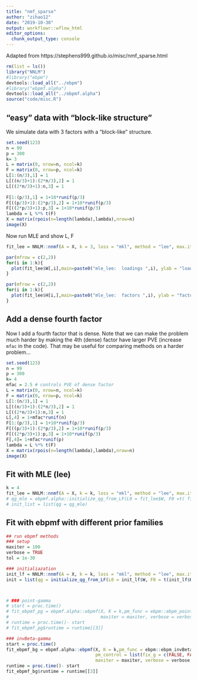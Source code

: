 ```yaml
---
title: "nmf_sparse"
author: "zihao12"
date: "2019-10-30"
output: workflowr::wflow_html
editor_options:
  chunk_output_type: console
---
```


Adapted from https://stephens999.github.io/misc/nmf_sparse.html



```r
rm(list = ls())
library("NNLM")
#library("ebpm")
devtools::load_all("../ebpm")
#library("ebpmf.alpha")
devtools::load_all("../ebpmf.alpha")
source("code/misc.R")
```



## "easy" data with "block-like structure" 
We simulate data with 3 factors with a "block-like" structure.
```r
set.seed(123)
n = 99
p = 300
k= 3
L = matrix(0, nrow=n, ncol=k)
F = matrix(0, nrow=p, ncol=k)
L[1:(n/3),1] = 1
L[((n/3)+1):(2*n/3),2] = 1
L[((2*n/3)+1):n,3] = 1
  
F[1:(p/3),1] = 1+10*runif(p/3)
F[((p/3)+1):(2*p/3),2] = 1+10*runif(p/3)
F[((2*p/3)+1):p,3] = 1+10*runif(p/3)
lambda = L %*% t(F)
X = matrix(rpois(n=length(lambda),lambda),nrow=n)
image(X)
```

Now run MLE and show L, F
```r
fit_lee = NNLM::nnmf(A = X, k = 3, loss = "mkl", method = "lee", max.iter = 10000)

par(mfrow = c(2,2))
for(i in 1:k){
  plot(fit_lee$W[,i],main=paste0("mle_lee:  loadings ",i), ylab = "loading")
}

par(mfrow = c(2,2))
for(i in 1:k){
  plot(fit_lee$H[i,],main=paste0("mle_lee:  factors ",i), ylab = "factor")
}
```




## Add a dense fourth factor
Now I add a fourth factor that is dense.
Note that we can make the problem much harder
by making the 4th (dense) factor have larger PVE (increase `mfac` in the code).
That may be useful for comparing methods on a harder problem...
```r
set.seed(123)
n = 99
p = 300
k= 4
mfac = 2.5 # controls PVE of dense factor
L = matrix(0, nrow=n, ncol=k)
F = matrix(0, nrow=p, ncol=k)
L[1:(n/3),1] = 1
L[((n/3)+1):(2*n/3),2] = 1
L[((2*n/3)+1):n,3] = 1
L[,4] = 1+mfac*runif(n)
F[1:(p/3),1] = 1+10*runif(p/3)
F[((p/3)+1):(2*p/3),2] = 1+10*runif(p/3)
F[((2*p/3)+1):p,3] = 1+10*runif(p/3)
F[,4]= 1+mfac*runif(p)
lambda = L %*% t(F)
X = matrix(rpois(n=length(lambda),lambda),nrow=n)
image(X)
```



## Fit with  MLE (lee) 
```r
k = 4
fit_lee = NNLM::nnmf(A = X, k = k, loss = "mkl", method = "lee", max.iter = 1000, verbose = FALSE)
# qg_mle = ebpmf.alpha::initialize_qg_from_LF(L0 = fit_lee$W, F0 =t( fit_lee$H))
# init_list = list(qg = qg_mle)
```

## Fit with  ebpmf with different prior families 
```r
## run ebpmf methods
### setup
maxiter = 100
verbose = TRUE
tol = 1e-30

### initialiazation
init_lf = NNLM::nnmf(A = X, k = k, loss = "mkl", method = "lee", max.iter = 10, verbose = FALSE)
init = list(qg = initialize_qg_from_LF(L0 = init_lf$W, F0 = t(init_lf$H)))



# ### point-gamma
# start = proc.time()
# fit_ebpmf_pg = ebpmf.alpha::ebpmf(X, K = k,pm_func = ebpm::ebpm_point_gamma, init = init,
#                                   maxiter = maxiter, verbose = verbose, tol = tol)
# runtime = proc.time()- start
# fit_ebpmf_pg$runtime = runtime[[3]]

### invBeta-gamma
start = proc.time()
fit_ebpmf_bg = ebpmf.alpha::ebpmf(X, K = k,pm_func = ebpm::ebpm_invBeta_gamma, init = init,
                                  pm_control = list(fix_g = c(FALSE, FALSE, FALSE)),
                                  maxiter = maxiter, verbose = verbose, tol = tol)
runtime = proc.time()- start
fit_ebpmf_bg$runtime = runtime[[3]]

```

